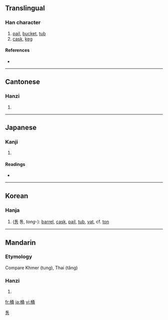 ==Translingual==

===Han character===
{{Han char|rn=75|rad=木|as=07|sn=11|four=4792<sub>7</sub>|canj=木弓戈月 (DNIB)}}

# [[pail]], [[bucket]], [[tub]]
# [[cask]], [[keg]]

====References====
* {{Han ref|kx=0527.100|dkj=14811|dj=0916.040|hdz=21222.060|uh=6876|ud=26742|bh=B1ED|bd=45549}}

----

==Cantonese==

===Hanzi===
{{yue-hanzi|jyut=|y=tung2}}

# {{defn|Cantonese}}

----

==Japanese==

===Kanji===
{{ja-kanji|grade=|rs=木07}}

# {{defn|Japanese}}

====Readings====
* {{ja-readings|on=[[とう]] (tō), [[よう]] (yō)|kun=[[おけ]] (oke)}}

----

==Korean==

===Hanja===
{{ko-hanja|hangeul=[[통]], [[용]]|eumhun=|rv=tong, yong|mr=t'ong, yong|y=thong, yong}}

# ([[통]] 통, ''tong-''): [[barrel]], [[cask]], [[pail]], [[tub]], [[vat]], cf. [[ton]]

[[Category:Hanja readings|통]]

----

==Mandarin==

===Etymology===
Compare Khmer {{Khmr|[[ថាំង]]}} (tung), Thai {{Thai|[[ถัง]]}} (tăng)

===Hanzi===
{{cmn-hanzi|pin=[[tǒng]] ([[tong3]])|wg=t'ung<sup>3</sup>}}

# {{defn|Mandarin}}

[[fr:桶]]
[[ja:桶]]
[[vi:桶]]